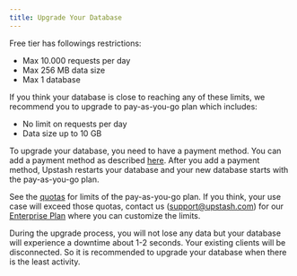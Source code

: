 ```yaml
---
title: Upgrade Your Database
---
```


Free tier has followings restrictions:

-   Max 10.000 requests per day
-   Max 256 MB data size
-   Max 1 database

If you think your database is close to reaching any of these limits, we
recommend you to upgrade to pay-as-you-go plan which includes:

-   No limit on requests per day
-   Data size up to 10 GB

To upgrade your database, you need to have a payment method. You can add a
payment method as described [here](/common/account/addapaymentmethod). After you add
a payment method, Upstash restarts your database and your new database starts
with the pay-as-you-go plan.

See the [quotas](../overall/pricing#pay-as-you-go-plan-quotas) for limits of the
pay-as-you-go plan. If you think, your use case will exceed those quotas,
contact us (support@upstash.com) for our [Enterprise Plan](#enterprise-plan)
where you can customize the limits.

<Note>
    During the upgrade process, you will not lose any data but your database
    will experience a downtime about 1-2 seconds. Your existing clients will be
    disconnected. So it is recommended to upgrade your database when there is
    the least activity.
</Note>
